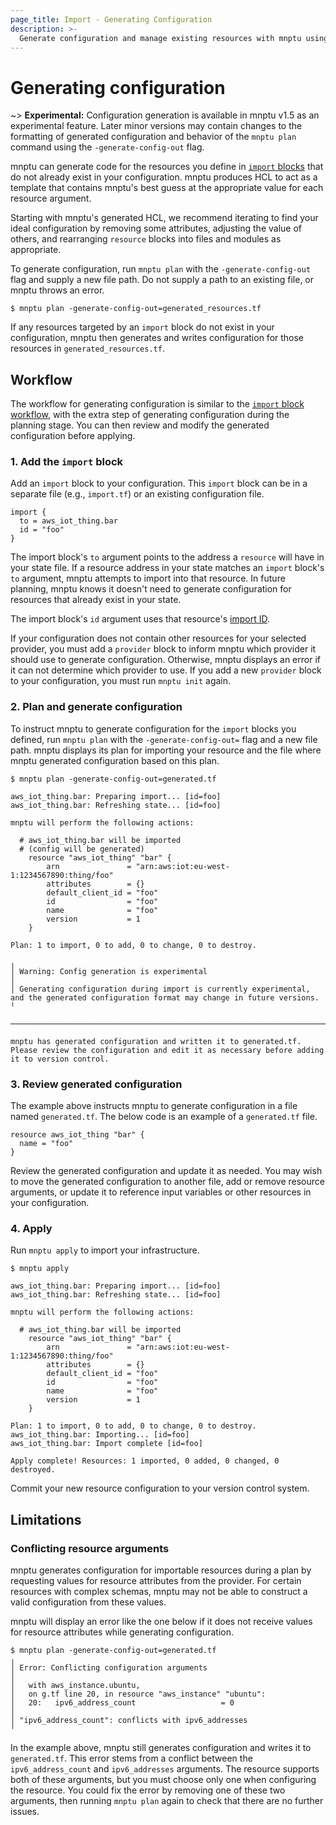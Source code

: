 ```yaml
---
page_title: Import - Generating Configuration
description: >-
  Generate configuration and manage existing resources with mnptu using configuration-driven import.
---
```


# Generating configuration

~> **Experimental:** Configuration generation is available in mnptu v1.5 as an experimental feature. Later minor versions may contain changes to the formatting of generated configuration and behavior of the `mnptu plan` command using the `-generate-config-out` flag.

mnptu can generate code for the resources you define in [`import` blocks](/mnptu/language/import) that do not already exist in your configuration. mnptu produces HCL to act as a template that contains mnptu's best guess at the appropriate value for each resource argument.

Starting with mnptu's generated HCL, we recommend iterating to find your ideal configuration by removing some attributes, adjusting the value of others, and rearranging `resource` blocks into files and modules as appropriate.

To generate configuration, run `mnptu plan` with the `-generate-config-out` flag and supply a new file path. Do not supply a path to an existing file, or mnptu throws an error.

```shell
$ mnptu plan -generate-config-out=generated_resources.tf
```

If any resources targeted by an `import` block do not exist in your configuration, mnptu then generates and writes configuration for those resources in `generated_resources.tf`.

## Workflow

The workflow for generating configuration is similar to the [`import` block workflow](/mnptu/language/import#plan-and-apply-an-import), with the extra step of generating configuration during the planning stage. You can then review and modify the generated configuration before applying. 

### 1. Add the `import` block

Add an `import` block to your configuration. This `import` block can be in a separate file (e.g., `import.tf`) or an existing configuration file.

```hcl
import {
  to = aws_iot_thing.bar
  id = "foo"
}
```

The import block's `to` argument points to the address a `resource` will have in your state file. If a resource address in your state matches an `import` block's `to` argument, mnptu attempts to import into that resource. In future planning, mnptu knows it doesn't need to generate configuration for resources that already exist in your state.

The import block's `id` argument uses that resource's [import ID](/mnptu/language/import#import-id).

If your configuration does not contain other resources for your selected provider, you must add a `provider` block to inform mnptu which provider it should use to generate configuration. Otherwise, mnptu displays an error if it can not determine which provider to use.
If you add a new `provider` block to your configuration, you must run `mnptu init` again.

### 2. Plan and generate configuration

To instruct mnptu to generate configuration for the `import` blocks you defined, run `mnptu plan` with the `-generate-config-out=` flag and a new file path. mnptu displays its plan for importing your resource and the file where mnptu generated configuration based on this plan. 

```shell
$ mnptu plan -generate-config-out=generated.tf

aws_iot_thing.bar: Preparing import... [id=foo]
aws_iot_thing.bar: Refreshing state... [id=foo]

mnptu will perform the following actions:

  # aws_iot_thing.bar will be imported
  # (config will be generated)
    resource "aws_iot_thing" "bar" {
        arn               = "arn:aws:iot:eu-west-1:1234567890:thing/foo"
        attributes        = {}
        default_client_id = "foo"
        id                = "foo"
        name              = "foo"
        version           = 1
    }

Plan: 1 to import, 0 to add, 0 to change, 0 to destroy.

╷
│ Warning: Config generation is experimental
│ 
│ Generating configuration during import is currently experimental, and the generated configuration format may change in future versions.
╵

──────────────────────────────────────────────────────────────────────────────────────────────────────────────────────────────────────────────────

mnptu has generated configuration and written it to generated.tf. Please review the configuration and edit it as necessary before adding it to version control.
```

### 3. Review generated configuration

The example above instructs mnptu to generate configuration in a file named `generated.tf`. The below code is an example of a `generated.tf` file.

```hcl
resource aws_iot_thing "bar" {
  name = "foo"
}
```

Review the generated configuration and update it as needed. You may wish to move the generated configuration to another file, add or remove resource arguments, or update it to reference input variables or other resources in your configuration. 

### 4. Apply

Run `mnptu apply` to import your infrastructure.

```shell
$ mnptu apply

aws_iot_thing.bar: Preparing import... [id=foo]
aws_iot_thing.bar: Refreshing state... [id=foo]

mnptu will perform the following actions:

  # aws_iot_thing.bar will be imported
    resource "aws_iot_thing" "bar" {
        arn               = "arn:aws:iot:eu-west-1:1234567890:thing/foo"
        attributes        = {}
        default_client_id = "foo"
        id                = "foo"
        name              = "foo"
        version           = 1
    }

Plan: 1 to import, 0 to add, 0 to change, 0 to destroy.
aws_iot_thing.bar: Importing... [id=foo]
aws_iot_thing.bar: Import complete [id=foo]

Apply complete! Resources: 1 imported, 0 added, 0 changed, 0 destroyed.

```

Commit your new resource configuration to your version control system.

## Limitations

### Conflicting resource arguments

mnptu generates configuration for importable resources during a plan by requesting values for resource attributes from the provider. For certain resources with complex schemas, mnptu may not be able to construct a valid configuration from these values.

mnptu will display an error like the one below if it does not receive values for resource attributes while generating configuration.

```shell
$ mnptu plan -generate-config-out=generated.tf
╷
│ Error: Conflicting configuration arguments
│ 
│   with aws_instance.ubuntu,
│   on g.tf line 20, in resource "aws_instance" "ubuntu":
│   20:   ipv6_address_count                   = 0
│ 
│ "ipv6_address_count": conflicts with ipv6_addresses
╵
```

In the example above, mnptu still generates configuration and writes it to `generated.tf`. This error stems from a conflict between the `ipv6_address_count` and `ipv6_addresses` arguments. The resource supports both of these arguments, but you must choose only one when configuring the resource. You could fix the error by removing one of these two arguments, then running `mnptu plan` again to check that there are no further issues.
